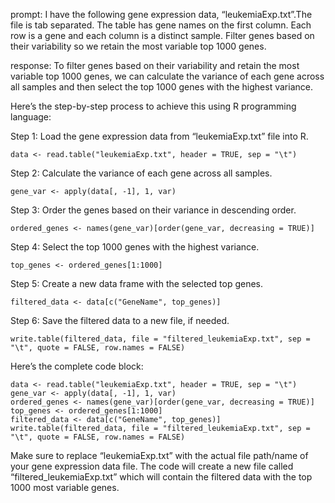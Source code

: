 prompt:
I have the following gene expression data, "leukemiaExp.txt".The file is tab separated. The table has gene names on the first column. Each row is a gene and each column is a distinct sample.  Filter genes based on their variability so we retain the most variable top 1000 genes. 

response:
To filter genes based on their variability and retain the most variable top 1000 genes, we can calculate the variance of each gene across all samples and then select the top 1000 genes with the highest variance.

Here's the step-by-step process to achieve this using R programming language:

Step 1: Load the gene expression data from "leukemiaExp.txt" file into R.
```
data <- read.table("leukemiaExp.txt", header = TRUE, sep = "\t")
```

Step 2: Calculate the variance of each gene across all samples.
```
gene_var <- apply(data[, -1], 1, var)
```

Step 3: Order the genes based on their variance in descending order.
```
ordered_genes <- names(gene_var)[order(gene_var, decreasing = TRUE)]
```

Step 4: Select the top 1000 genes with the highest variance.
```
top_genes <- ordered_genes[1:1000]
```

Step 5: Create a new data frame with the selected top genes.
```
filtered_data <- data[c("GeneName", top_genes)]
```

Step 6: Save the filtered data to a new file, if needed.
```
write.table(filtered_data, file = "filtered_leukemiaExp.txt", sep = "\t", quote = FALSE, row.names = FALSE)
```

Here's the complete code block:
```
data <- read.table("leukemiaExp.txt", header = TRUE, sep = "\t")
gene_var <- apply(data[, -1], 1, var)
ordered_genes <- names(gene_var)[order(gene_var, decreasing = TRUE)]
top_genes <- ordered_genes[1:1000]
filtered_data <- data[c("GeneName", top_genes)]
write.table(filtered_data, file = "filtered_leukemiaExp.txt", sep = "\t", quote = FALSE, row.names = FALSE)
```

Make sure to replace "leukemiaExp.txt" with the actual file path/name of your gene expression data file. The code will create a new file called "filtered_leukemiaExp.txt" which will contain the filtered data with the top 1000 most variable genes.

